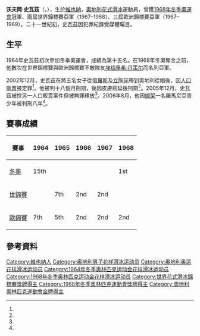 {{noteTA
|1=zh-hk:花式溜冰; zh-tw:花式滑冰; zh-cn:花样滑冰; 
|2=zh-hk:溜冰; zh-hans:滑冰; zh-tw:滑冰;
|3=zh-hk:自由滑; zh-hans:自由滑; zh-tw:長曲項目;
|4=zh-hk:短節目; zh-hans:短节目; zh-tw:短曲項目;
|5=zh-hk:國際溜冰聯盟; zh-hans:国际滑冰联盟; zh-tw:國際滑冰總會;
}}
{{Infobox figure skater
|name= 沃夫岡·史瓦茲<br>Wolfgang Schwarz
|image= [[file:Wolfgang_Schwarz_(1966).jpg|200px]]
|caption= 1966年時的史瓦茲
|country= {{AUT}}
|birth_date= {{Birth date and age|1947|9|14|df=y}}
|birth_place = [[維也納|維也納]]
|death_date= 
|residence= 
|formercoach=
|formerchoreographer=
|skating club= 
|retired= 1968
|medaltemplates= <!-- see [[Template:MedalRelatedTemplates|Template:MedalRelatedTemplates]] -->
{{MedalCountry| {{AUS}}}}
{{MedalSport | [[花式滑冰|花式滑冰]]}}
{{MedalCompetition | [[冬季奥林匹克运动会花样滑冰比赛|冬季奧運會]]}}
{{MedalGold|{{tsl|en|1968 Winter Olympics|1968 格勒諾布爾}}|{{tsl|en|Figure skating at the 1968 Winter Olympics|男子單人滑}}}}
{{MedalCompetition|{{tsl|en|World Figure Skating Championships|World Championships}}}}
{{MedalSilver|{{tsl|en|1967 World Figure Skating Championships|1967 維也納}}|{{tsl|en|1967 World Figure Skating Championships|男子單人滑}}}}
{{MedalSilver|{{tsl|en|1966 World Figure Skating Championships|1966 達佛斯}}|{{tsl|en|1966 World Figure Skating Championships|男子單人滑}}}}
{{MedalCompetition|{{tsl|en|European Figure Skating Championships|European Championships}}}}
{{MedalSilver|{{tsl|en|1968 European Figure Skating Championships|1968 韋斯特羅斯}}|{{tsl|en|1968 European Figure Skating Championships|男子單人滑}}}}
{{MedalSilver|{{tsl|en|1967 European Figure Skating Championships|1967 盧布爾雅那}}|{{tsl|en|1967 European Figure Skating Championships|男子單人滑}}}}
{{MedalSilver|{{tsl|en|1966 European Figure Skating Championships|1966 布拉提斯拉瓦}}|{{tsl|en|1966 European Figure Skating Championships|男子單人滑}}}}
}}

{{MedalTop}}
{{MedalSport | [[冬季奥林匹克运动会花样滑冰比赛|花式滑冰]]}}
{{MedalCountry |  {{AUT}} }}
{{MedalGold| {{tsl|en|Figure skating at the 1968 Winter Olympics|1968 格勒諾布爾}} | {{tsl|en|Figure skating at the 1968 Winter Olympics|男子單人滑}}}}
{{MedalBottom}}

'''沃夫岡·史瓦茲'''（{{lang-de|'''Wolfgang Schwarz'''}}，{{bd|1947年|9月14日|catIdx=S}}），生於[[維也納|維也納]]，[[奧地利|奧地利]][[花式滑冰|花式滑冰]]運動員，曾獲[[1968年冬季奧林匹克運動會|1968年冬季奧運會]]冠軍、兩屆世界錦標賽亞軍（1967–1968）、三屆歐洲錦標賽亞軍（1967–1969）。二十一世紀初，史瓦茲因犯罪紀錄受媒體矚目。

== 生平 ==
1964年史瓦茲初次參加冬季奧運會，成績為第十五名。在1968年冬奧奪金之前，他數次在世界錦標賽與歐洲錦標賽不敵隊友[[埃梅里希·丹策尔|埃梅里希·丹策尔]]而名列亞軍。

2002年12月，史瓦茲在將五名女子從[[俄羅斯|俄羅斯]]及[[立陶宛|立陶宛]]帶到奧地利從娼後，因[[人口販賣|人口販賣]]被定罪<ref name=ap021206/>。他被判十八個月刑期，後因皮膚癌延後刑期<ref name=ap051215/>。2005年12月，史瓦茲被控另一人口販賣案件但被無罪釋放<ref name=ap051215/>。2006年8月，他因[[綁架|綁架]]一名羅馬尼亞青少年被判刑八年<ref name=ap060807/>。

== 賽事成績 ==
{|  class="wikitable" style="text-align:center"
|-
! 賽事
! 1964
! 1965
! 1966
! 1967
! 1968
|-
| align=left | [[冬季奥林匹克运动会花样滑冰比赛|冬奧]] || 15th || || || || bgcolor=gold | 1st
|-
| align=left | [[世界花样滑冰锦标赛|世錦賽]] || || 7th || bgcolor=silver | 2nd || bgcolor=silver | 2nd ||
|-
| align=left | [[欧洲花样滑冰锦标赛|歐錦賽]] || 7th || 5th || bgcolor=silver | 2nd || bgcolor=silver | 2nd || bgcolor=silver | 2nd
|}

== 參考資料 ==
{{commons category|Wolfgang Schwarz}}
{{Reflist|refs=

<ref name=ap021206>{{cite news | url = http://sportsillustrated.cnn.com/olympics/news/2002/12/06/austria_jail_ap/ | title = Ex-Olympian jailed for human trafficking | work = Associated Press | publisher = Sports Illustrated | date = 6 December 2002 | accessdate = 2014-04-15 | archive-date = 2014-04-16 | archive-url = https://web.archive.org/web/20140416193434/http://sportsillustrated.cnn.com/olympics/news/2002/12/06/austria_jail_ap/ | dead-url = no }}</ref>

<ref name=ap051215>{{cite news | url = http://sports.espn.go.com/oly/news/story?id=2259925 | title = Schwarz cleared of human trafficking | work = Associated Press | publisher = ESPN | date = 15 December 2005 | accessdate = 2014-04-15 | archive-date = 2015-12-08 | archive-url = https://web.archive.org/web/20151208103838/http://sports.espn.go.com/oly/news/story?id=2259925 | dead-url = no }}</ref>

<ref name=ap060807>{{cite news | url = http://sports.espn.go.com/oly/news/story?id=2542104 | title = Skating gold medalist gets 8 years for kidnap plot | work = Associated Press | publisher = ESPN | date = 7 August 2006 | accessdate = 2014-04-15 | archive-date = 2015-12-08 | archive-url = https://web.archive.org/web/20151208151617/http://sports.espn.go.com/oly/news/story?id=2542104 | dead-url = no }}</ref>
}}

{{冬季奥林匹克运动会花样滑冰比赛男子单人滑冠军}}

{{Authority control}}
{{DEFAULTSORT:Schwarz, Wolfgang}}
[[Category:維也納人|Category:維也納人]]
[[Category:奥地利男子花样滑冰运动员|Category:奥地利男子花样滑冰运动员]]
[[Category:奥地利奥运花样滑冰运动员|Category:奥地利奥运花样滑冰运动员]]
[[Category:1964年冬季奥林匹克运动会花样滑冰运动员|Category:1964年冬季奥林匹克运动会花样滑冰运动员]]
[[Category:1968年冬季奥林匹克运动会花样滑冰运动员|Category:1968年冬季奥林匹克运动会花样滑冰运动员]]
[[Category:世界花式滑冰錦標賽獎牌得主|Category:世界花式滑冰錦標賽獎牌得主]]
[[Category:1968年冬季奧林匹克運動會獎牌得主|Category:1968年冬季奧林匹克運動會獎牌得主]]
[[Category:奧地利奧林匹克運動會金牌得主|Category:奧地利奧林匹克運動會金牌得主]]